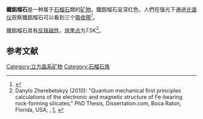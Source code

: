 {{Infobox mineral
| name        = 鐵鋁榴石
| category    = [[硅酸盐矿物|硅酸盐矿物]]
| boxwidth    = 
| boxbgcolor  =#5c4342 
| image       = Almandin.jpg
| imagesize   = 300px
| caption     = 
| formula     = Fe<sup>2+</sup><sub>3</sub>Al<sub>2</sub>Si<sub>3</sub>O<sub>12</sub>
| molweight   = 
| strunz      = 9.AD.25
| system      = [[立方晶系|立方晶系]]
| class       = Hexoctahedral (m{{overline|3}}m) <br/>[[赫尔曼–莫甘记号|赫尔曼–莫甘记号]]: (4/m {{overline|3}} 2/m)
| symmetry    = ''I''a{{overline|3}}d
| color       =
| habit       = 
| twinning    = 
| cleavage    = 

| mohs        = 7 - 7.5


| refractive  = 1.790 (+/- .030)<ref name="GRG">[[美国宝石研究院|美国宝石研究院]], ''GIA Gem Reference Guide'' 1995, {{ISBN|0-87311-019-6}}</ref>

| birefringence = 無色
| dispersion  = .024<ref name="GRG"/>
| pleochroism = 無色


| streak      = 白色
| gravity     = 4.05 (+.25, -.12)<ref name="GRG"/>
| density     = 
| melt        = 
| fusibility  = 
| diagnostic  = 
| solubility  = 
| diaphaneity = 
| other       = 
| references  = <ref>[http://www.mindat.org/min-452.html Mindat.org - Almandine]</ref><ref>[http://www.webmineral.com/data/Almandine.shtml Webmineral.com - Almandine]</ref><ref>[http://www.handbookofmineralogy.com/pdfs/almandine.pdf Handbook of Mineralogy - Almandine]</ref>
}}'''鐵鋁榴石'''是一种属于[[石榴石|石榴石]]類的[[矿物|矿物]]。鐵鋁榴石呈深红色，人們在强光下通過[[光谱仪|光谱仪]]观察鐵鋁榴石可以看到三个[[吸收帶|吸收帶]]<ref name="EB1911">{{EB1911|inline=y|wstitle=Almandine|volume=1|page=712}}</ref>。

鐵鋁榴石具有[[反铁磁性|反铁磁性]]，[[居里点|居里点]]为7.5K<ref name="Thesis">Danylo Zherebetskyy (2010): "Quantum mechanical first principles calculations of the electronic and magnetic structure of Fe-bearing rock-forming silicates," PhD Thesis, Dissertation.com, Boca Raton, Florida, USA, {{ISBN|1-59942-316-2}}, [http://www.universal-publishers.com/book.php?method=ISBN&book=1599423162], {{link-en|Universal Publishers (USA)}}</ref>。

==参考文献==
{{reflist}}

[[Category:立方晶系矿物|Category:立方晶系矿物]]
[[Category:石榴石族|Category:石榴石族]]